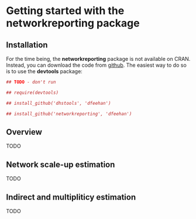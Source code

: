 Getting started with the **networkreporting** package
====================================================
<!--
%\VignetteEngine{knitr}
%\VignetteIndexEntry{getting started}
-->

Installation
------------
For the time being, the **networkreporting** package is not available on CRAN.
Instead, you can download the code from
[github](http://www.github.com/dfeehan). The easiest way to do so is to use the
**devtools** package:

```r
## TODO - don't run

## require(devtools)

## install_github('dhstools', 'dfeehan')

## install_github('networkreporting', 'dfeehan')
```

Overview
--------

TODO

Network scale-up estimation
----------------------------

TODO

Indirect and multipliticy estimation
------------------------------------

TODO
